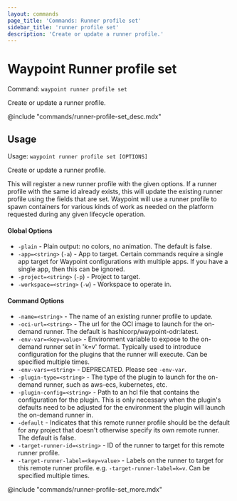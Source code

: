 ```yaml
---
layout: commands
page_title: 'Commands: Runner profile set'
sidebar_title: 'runner profile set'
description: 'Create or update a runner profile.'
---
```


# Waypoint Runner profile set

Command: `waypoint runner profile set`

Create or update a runner profile.

@include "commands/runner-profile-set_desc.mdx"

## Usage

Usage: `waypoint runner profile set [OPTIONS]`

Create or update a runner profile.

This will register a new runner profile with the given options. If
a runner profile with the same id already exists, this will update the
existing runner profile using the fields that are set.
Waypoint will use a runner profile to spawn containers for
various kinds of work as needed on the platform requested during any given
lifecycle operation.

#### Global Options

- `-plain` - Plain output: no colors, no animation. The default is false.
- `-app=<string>` (`-a`) - App to target. Certain commands require a single app target for Waypoint configurations with multiple apps. If you have a single app, then this can be ignored.
- `-project=<string>` (`-p`) - Project to target.
- `-workspace=<string>` (`-w`) - Workspace to operate in.

#### Command Options

- `-name=<string>` - The name of an existing runner profile to update.
- `-oci-url=<string>` - The url for the OCI image to launch for the on-demand runner. The default is hashicorp/waypoint-odr:latest.
- `-env-var=<key=value>` - Environment variable to expose to the on-demand runner set in 'k=v' format. Typically used to introduce configuration for the plugins that the runner will execute. Can be specified multiple times.
- `-env-vars=<string>` - DEPRECATED. Please see `-env-var`.
- `-plugin-type=<string>` - The type of the plugin to launch for the on-demand runner, such as aws-ecs, kubernetes, etc.
- `-plugin-config=<string>` - Path to an hcl file that contains the configuration for the plugin. This is only necessary when the plugin's defaults need to be adjusted for the environment the plugin will launch the on-demand runner in.
- `-default` - Indicates that this remote runner profile should be the default for any project that doesn't otherwise specify its own remote runner. The default is false.
- `-target-runner-id=<string>` - ID of the runner to target for this remote runner profile.
- `-target-runner-label=<key=value>` - Labels on the runner to target for this remote runner profile. e.g. `-target-runner-label=k=v`. Can be specified multiple times.

@include "commands/runner-profile-set_more.mdx"
